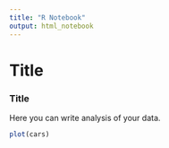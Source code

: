 ```yaml
---
title: "R Notebook"
output: html_notebook
---
```


# Title
### Title

Here you can write analysis of your data.

```r
plot(cars)
```

